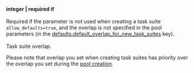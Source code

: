 **integer \| required if**<br/><br/>Required if the parameter is not used when creating a task suite `allow_defaults=true`, and the overlap is not specified in the pool parameters (in the [defaults.​default_​overlap_for_​new_task_suites](/docs/api/create-pool#default_overlap_for_new_task_suites) key).<br/><br/>Task suite overlap.

<Note mode="warning" title="Warning">

Please note that overlap you set when creating task suites has priority over the overlap you set during the [pool creation](/docs/api/create-pool).

</Note>